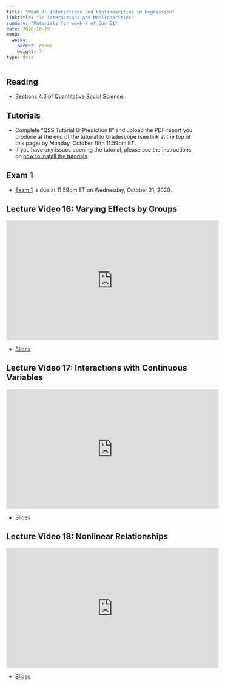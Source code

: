 ```yaml
---
title: "Week 7: Interactions and Nonlinearities in Regression"
linktitle: "7: Interactions and Nonlinearities"
summary: "Materials for week 7 of Gov 51"
date: 2020-10-19
menu:
  weeks:
    parent: Weeks
    weight: 7
type: docs
---
```


## Reading

- Sections 4.3 of Quantitative Social Science.

## Tutorials

- Complete "QSS Tutorial 6: Prediction II" and upload the PDF report you produce at the end of the tutorial to Gradescope (see link at the top of this page) by Monday, October 19th 11:59pm ET. 
- If you have any issues opening the tutorial, please see the instructions on [how to install the tutorials](/assignments/tutorials/).

## Exam 1

- [Exam 1](/assignments/exam-01/) is due at 11:59pm ET on Wednesday, October 21, 2020. 

## Lecture Video 16: Varying Effects by Groups

<iframe width="560" height="315" src="https://www.youtube-nocookie.com/embed/0M4iiM5aaiE" frameborder="0" allow="accelerometer; autoplay; clipboard-write; encrypted-media; gyroscope; picture-in-picture" allowfullscreen></iframe>

- [Slides](/slides/videos/16-interactions-binary.pdf)

## Lecture Video 17: Interactions with Continuous Variables


<iframe width="560" height="315" src="https://www.youtube-nocookie.com/embed/Re2t0DRbR_o" frameborder="0" allow="accelerometer; autoplay; clipboard-write; encrypted-media; gyroscope; picture-in-picture" allowfullscreen></iframe>


- [Slides](/slides/videos/17-interactions-continuous.pdf)

## Lecture Video 18: Nonlinear Relationships 

<iframe width="560" height="315" src="https://www.youtube-nocookie.com/embed/9-D9TOEvV9g" frameborder="0" allow="accelerometer; autoplay; clipboard-write; encrypted-media; gyroscope; picture-in-picture" allowfullscreen></iframe>


- [Slides](/slides/videos/18-nonlinearities.pdf)

